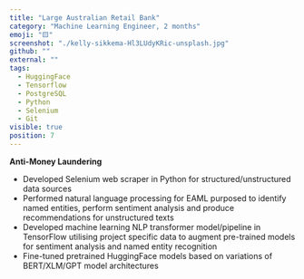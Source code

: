 ```yaml
---
title: "Large Australian Retail Bank"
category: "Machine Learning Engineer, 2 months"
emoji: "🟨"
screenshot: "./kelly-sikkema-Hl3LUdyKRic-unsplash.jpg"
github: ""
external: ""
tags:
  - HuggingFace
  - Tensorflow
  - PostgreSQL
  - Python
  - Selenium
  - Git
visible: true
position: 7
---
```

**Anti-Money Laundering**


- Developed Selenium web scraper in Python for structured/unstructured data sources
- Performed natural language processing for EAML purposed to identify named entities, 
perform sentiment analysis and produce recommendations for unstructured texts
- Developed machine learning NLP transformer model/pipeline in TensorFlow utilising project 
specific data to augment pre-trained models for sentiment analysis and named entity recognition
- Fine-tuned pretrained HuggingFace models based on variations of BERT/XLM/GPT model architectures